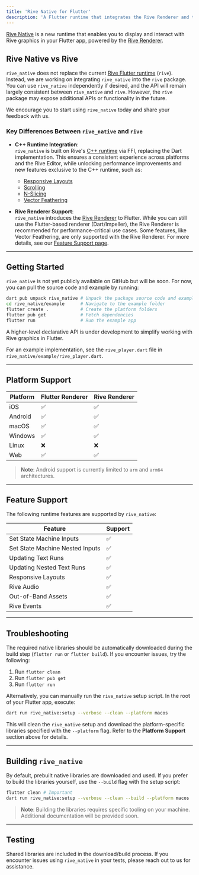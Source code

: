 ```yaml
---
title: 'Rive Native for Flutter'
description: 'A Flutter runtime that integrates the Rive Renderer and the core Rive C++ runtime.'
---
```



<NoteOnFeatureSupport/>

[Rive Native](https://pub.dev/packages/rive_native) is a new runtime that enables you to display and interact with Rive graphics in your Flutter app, powered by the [Rive Renderer](https://rive.app/renderer).

## Rive Native vs Rive

`rive_native` does not replace the current [Rive Flutter runtime](https://pub.dev/packages/rive) (`rive`). Instead, we are working on integrating `rive_native` into the `rive` package. You can use `rive_native` independently if desired, and the API will remain largely consistent between `rive_native` and `rive`. However, the `rive` package may expose additional APIs or functionality in the future.

We encourage you to start using `rive_native` today and share your feedback with us.

### Key Differences Between `rive_native` and `rive`


- **C++ Runtime Integration**:  
  `rive_native` is built on Rive's [C++ runtime](https://github.com/rive-app/rive-runtime) via FFI, replacing the Dart implementation. This ensures a consistent experience across platforms and the Rive Editor, while unlocking performance improvements and new features exclusive to the C++ runtime, such as:  
  - [Responsive Layouts](/editor/layouts/)  
  - [Scrolling](/editor/layouts/scrolling)  
  - [N-Slicing](/editor/layouts/n-slicing)  
  - [Vector Feathering](https://rive.app/blog/introducing-vector-feathering)

- **Rive Renderer Support**:  
  `rive_native` introduces the [Rive Renderer](https://rive.app/renderer) to Flutter. While you can still use the Flutter-based renderer (Dart/Impeller), the Rive Renderer is recommended for performance-critical use cases. Some features, like Vector Feathering, are only supported with the Rive Renderer. For more details, see our [Feature Support page](/feature-support).

---

## Getting Started

`rive_native` is not yet publicly available on GitHub but will be soon. For now, you can pull the source code and example by running:

```bash
dart pub unpack rive_native # Unpack the package source code and example app
cd rive_native/example      # Navigate to the example folder
flutter create .            # Create the platform folders
flutter pub get             # Fetch dependencies
flutter run                 # Run the example app
```

A higher-level declarative API is under development to simplify working with Rive graphics in Flutter.

For an example implementation, see the `rive_player.dart` file in `rive_native/example/rive_player.dart`.

---

## Platform Support

| Platform | Flutter Renderer | Rive Renderer |
|----------|------------------|---------------|
| iOS      | ✅               | ✅             |
| Android  | ✅               | ✅             |
| macOS    | ✅               | ✅             |
| Windows  | ✅               | ✅             |
| Linux    | ❌               | ❌             |
| Web      | ✅               | ✅             |

> **Note**: Android support is currently limited to `arm` and `arm64` architectures.

---

## Feature Support

The following runtime features are supported by `rive_native`:

| Feature                          | Support |
|----------------------------------|---------|
| Set State Machine Inputs         | ✅       |
| Set State Machine Nested Inputs  | ✅       |
| Updating Text Runs               | ✅       |
| Updating Nested Text Runs        | ✅       |
| Responsive Layouts               | ✅       |
| Rive Audio                       | ✅       |
| Out-of-Band Assets               | ✅       |
| Rive Events                      | ✅       |

---

## Troubleshooting

The required native libraries should be automatically downloaded during the build step (`flutter run` or `flutter build`). If you encounter issues, try the following:

1. Run `flutter clean`
2. Run `flutter pub get`
3. Run `flutter run`

Alternatively, you can manually run the `rive_native` setup script. In the root of your Flutter app, execute:

```bash
dart run rive_native:setup --verbose --clean --platform macos
```

This will clean the `rive_native` setup and download the platform-specific libraries specified with the `--platform` flag. Refer to the **Platform Support** section above for details.

---

## Building `rive_native`

By default, prebuilt native libraries are downloaded and used. If you prefer to build the libraries yourself, use the `--build` flag with the setup script:

```bash
flutter clean # Important
dart run rive_native:setup --verbose --clean --build --platform macos
```

> **Note**: Building the libraries requires specific tooling on your machine. Additional documentation will be provided soon.

---

## Testing

Shared libraries are included in the download/build process. If you encounter issues using `rive_native` in your tests, please reach out to us for assistance.